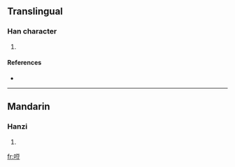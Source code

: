 ==Translingual==

===Han character===
{{Han char|rn=30|rad=口|as=07|sn=10|four=|canj=口一口廿 (RMRT)}}

# {{defn|Han|sort=口07}}

====References====
* {{Han ref|kx=0190.050|dkj=03638|hdz=10627.030|uh=54E3|ud=21731}}

----

==Mandarin==

===Hanzi===
{{cmn-hanzi|pin=[[pǒu]] ([[pou3]])|wg=p'ou<sup>3</sup>}}

# {{defn|Mandarin}}

[[fr:哣]]